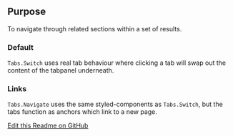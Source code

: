 ## Purpose
To navigate through related sections within a set of results.

### Default
`Tabs.Switch` uses real tab behaviour where clicking a tab will swap out the content of the tabpanel underneath.

### Links
`Tabs.Navigate` uses the same styled-components as `Tabs.Switch`, but the tabs function as anchors which link to a new page.

[Edit this Readme on GitHub](https://github.com/wellcomecollection/wellcomecollection.org/edit/main/content/webapp/components/Tabs/README.mdx)

